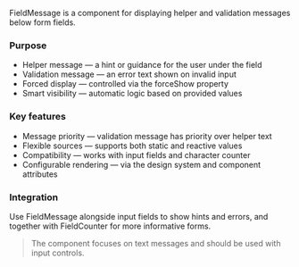 FieldMessage is a component for displaying helper and validation messages below form fields.

### Purpose

- Helper message — a hint or guidance for the user under the field
- Validation message — an error text shown on invalid input
- Forced display — controlled via the forceShow property
- Smart visibility — automatic logic based on provided values

### Key features

- Message priority — validation message has priority over helper text
- Flexible sources — supports both static and reactive values
- Compatibility — works with input fields and character counter
- Configurable rendering — via the design system and component attributes

### Integration

Use FieldMessage alongside input fields to show hints and errors, and together with FieldCounter for more informative forms.

> The component focuses on text messages and should be used with input controls.

